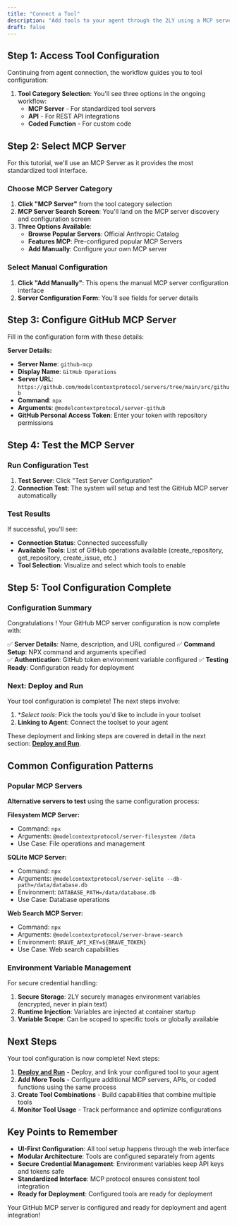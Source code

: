 ```yaml
---
title: "Connect a Tool"
description: "Add tools to your agent through the 2LY using a MCP server"
draft: false
---
```



## Step 1: Access Tool Configuration

Continuing from agent connection, the workflow guides you to tool configuration:

1. **Tool Category Selection**: You'll see three options in the ongoing workflow:
   - **MCP Server** - For standardized tool servers
   - **API** - For REST API integrations  
   - **Coded Function** - For custom code

## Step 2: Select MCP Server

For this tutorial, we'll use an MCP Server as it provides the most standardized tool interface.

### Choose MCP Server Category

1. **Click "MCP Server"** from the tool category selection
2. **MCP Server Search Screen**: You'll land on the MCP server discovery and configuration screen
3. **Three Options Available**:
   - **Browse Popular Servers**: Official Anthropic Catalog
   - **Features MCP**: Pre-configured popular MCP Servers
   - **Add Manually**: Configure your own MCP server

### Select Manual Configuration

1. **Click "Add Manually"**: This opens the manual MCP server configuration interface
2. **Server Configuration Form**: You'll see fields for server details

## Step 3: Configure GitHub MCP Server

Fill in the configuration form with these details:

**Server Details:**
- **Server Name**: `github-mcp`
- **Display Name**: `GitHub Operations`
- **Server URL**: `https://github.com/modelcontextprotocol/servers/tree/main/src/github`
- **Command**: `npx`
- **Arguments**: `@modelcontextprotocol/server-github`
- **GitHub Personal Access Token**: Enter your token with repository permissions

## Step 4: Test the MCP Server

### Run Configuration Test

1. **Test Server**: Click "Test Server Configuration" 
2. **Connection Test**: The system will setup and test the GitHub MCP server automatically

### Test Results

If successful, you'll see:
- **Connection Status**: Connected successfully
- **Available Tools**: List of GitHub operations available (create_repository, get_repository, create_issue, etc.)
- **Tool Selection**: Visualize and select which tools to enable


## Step 5: Tool Configuration Complete

### Configuration Summary

Congratulations ! Your GitHub MCP server configuration is now complete with:

✅ **Server Details**: Name, description, and URL configured
✅ **Command Setup**: NPX command and arguments specified  
✅ **Authentication**: GitHub token environment variable configured
✅ **Testing Ready**: Configuration ready for deployment

### Next: Deploy and Run

Your tool configuration is complete! The next steps involve:

1. **Select tools*: Pick the tools you'd like to include in your toolset
2. **Linking to Agent**: Connect the toolset to your agent

These deployment and linking steps are covered in detail in the next section: **[Deploy and Run](/your-first-toolflow/deploy-run)**.


## Common Configuration Patterns

### Popular MCP Servers

**Alternative servers to test** using the same configuration process:

**Filesystem MCP Server:**
- Command: `npx`
- Arguments: `@modelcontextprotocol/server-filesystem /data`
- Use Case: File operations and management

**SQLite MCP Server:**
- Command: `npx`
- Arguments: `@modelcontextprotocol/server-sqlite --db-path=/data/database.db`
- Environment: `DATABASE_PATH=/data/database.db`
- Use Case: Database operations

**Web Search MCP Server:**
- Command: `npx`
- Arguments: `@modelcontextprotocol/server-brave-search`
- Environment: `BRAVE_API_KEY=${BRAVE_TOKEN}`
- Use Case: Web search capabilities

### Environment Variable Management

For secure credential handling:

1. **Secure Storage**: 2LY securely manages environment variables (encrypted, never in plain text)
2. **Runtime Injection**: Variables are injected at container startup
3. **Variable Scope**: Can be scoped to specific tools or globally available

## Next Steps

Your tool configuration is now complete! Next steps:

1. **[Deploy and Run](/your-first-toolflow/deploy-run)** - Deploy, and link your configured tool to your agent
2. **Add More Tools** - Configure additional MCP servers, APIs, or coded functions using the same process
3. **Create Tool Combinations** - Build capabilities that combine multiple tools
4. **Monitor Tool Usage** - Track performance and optimize configurations

## Key Points to Remember

- **UI-First Configuration**: All tool setup happens through the web interface
- **Modular Architecture**: Tools are configured separately from agents
- **Secure Credential Management**: Environment variables keep API keys and tokens safe
- **Standardized Interface**: MCP protocol ensures consistent tool integration
- **Ready for Deployment**: Configured tools are ready for deployment

Your GitHub MCP server is configured and ready for deployment and agent integration!